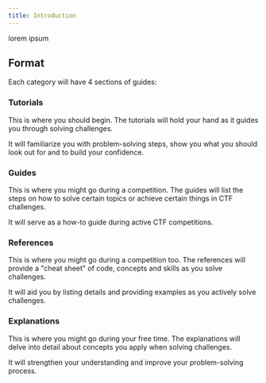 ```yaml
---
title: Introduction
---
```


lorem ipsum

## Format
Each category will have 4 sections of guides:

### Tutorials
This is where you should begin. The tutorials will hold your hand as it guides you through solving challenges.

It will familiarize you with problem-solving steps, show you what you should look out for and to build your confidence.

### Guides
This is where you might go during a competition. The guides will list the steps on how to solve certain topics or achieve certain things in CTF challenges.

It will serve as a how-to guide during active CTF competitions.

### References
This is where you might go during a competition too. The references will provide a "cheat sheet" of code, concepts and skills as you solve challenges.

It will aid you by listing details and providing examples as you actively solve challenges.

### Explanations
This is where you might go during your free time. The explanations will delve into detail about concepts you apply when solving challenges.

It will strengthen your understanding and improve your problem-solving process.